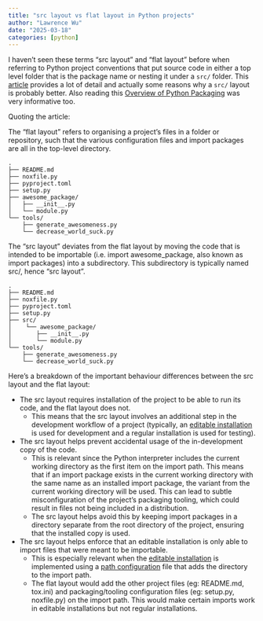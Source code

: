```yaml
---
title: "src layout vs flat layout in Python projects"
author: "Lawrence Wu"
date: "2025-03-18"
categories: [python]
---
```


I haven't seen these terms "src layout" and "flat layout" before when referring to Python project conventions that put source code in either a top level folder that is the package name or nesting it under a `src/` folder. This [article](https://packaging.python.org/en/latest/discussions/src-layout-vs-flat-layout/) provides a lot of detail and actually some reasons why a `src/` layout is probably better. Also reading this [Overview of Python Packaging](https://packaging.python.org/en/latest/overview/) was very informative too.

Quoting the article:

The “flat layout” refers to organising a project’s files in a folder or repository, such that the various configuration files and import packages are all in the top-level directory.

```
.
├── README.md
├── noxfile.py
├── pyproject.toml
├── setup.py
├── awesome_package/
│   ├── __init__.py
│   └── module.py
└── tools/
    ├── generate_awesomeness.py
    └── decrease_world_suck.py
```

The “src layout” deviates from the flat layout by moving the code that is intended to be importable (i.e. import awesome_package, also known as import packages) into a subdirectory. This subdirectory is typically named src/, hence “src layout”.

```
.
├── README.md
├── noxfile.py
├── pyproject.toml
├── setup.py
├── src/
│    └── awesome_package/
│       ├── __init__.py
│       └── module.py
└── tools/
    ├── generate_awesomeness.py
    └── decrease_world_suck.py
```

Here’s a breakdown of the important behaviour differences between the src layout and the flat layout:

- The src layout requires installation of the project to be able to run its code, and the flat layout does not. 
    - This means that the src layout involves an additional step in the development workflow of a project (typically, an [editable installation](https://setuptools.pypa.io/en/latest/userguide/development_mode.html) is used for development and a regular installation is used for testing).
- The src layout helps prevent accidental usage of the in-development copy of the code.
    - This is relevant since the Python interpreter includes the current working directory as the first item on the import path. This means that if an import package exists in the current working directory with the same name as an installed import package, the variant from the current working directory will be used. This can lead to subtle misconfiguration of the project’s packaging tooling, which could result in files not being included in a distribution.
    - The src layout helps avoid this by keeping import packages in a directory separate from the root directory of the project, ensuring that the installed copy is used.
- The src layout helps enforce that an editable installation is only able to import files that were meant to be importable.
    - This is especially relevant when the [editable installation](https://setuptools.pypa.io/en/latest/userguide/development_mode.html) is implemented using a [path configuration](https://docs.python.org/3/library/site.html#index-2) file that adds the directory to the import path.
    - The flat layout would add the other project files (eg: README.md, tox.ini) and packaging/tooling configuration files (eg: setup.py, noxfile.py) on the import path. This would make certain imports work in editable installations but not regular installations.
